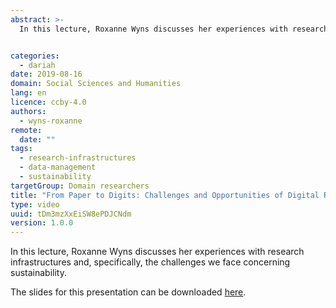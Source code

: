 ```yaml
---
abstract: >-
  In this lecture, Roxanne Wyns discusses her experiences with research infrastructures and, specifically, the challenges we face concerning sustainability.


categories:
  - dariah
date: 2019-08-16
domain: Social Sciences and Humanities
lang: en
licence: ccby-4.0
authors:
  - wyns-roxanne
remote:
  date: ""
tags:
  - research-infrastructures
  - data-management
  - sustainability
targetGroup: Domain researchers
title: "From Paper to Digits: Challenges and Opportunities of Digital Research"
type: video
uuid: tDm3mzXxEiSW8ePDJCNdm
version: 1.0.0
---
```


In this lecture, Roxanne Wyns discusses her experiences with research infrastructures and, specifically, the challenges we face concerning sustainability.

The slides for this presentation can be downloaded [here](https://www.dariah.eu/wp-content/uploads/2017/06/20170427_Paper2Digits_DARIAH-Annual-2017RW.pdf).

<VideoCard title="From Paper to Digits" subtitle="Challenges and Opportunities of Digital Research" id="PQ0YIeMxhcE" image="images/roxanne-wyns.png" />
